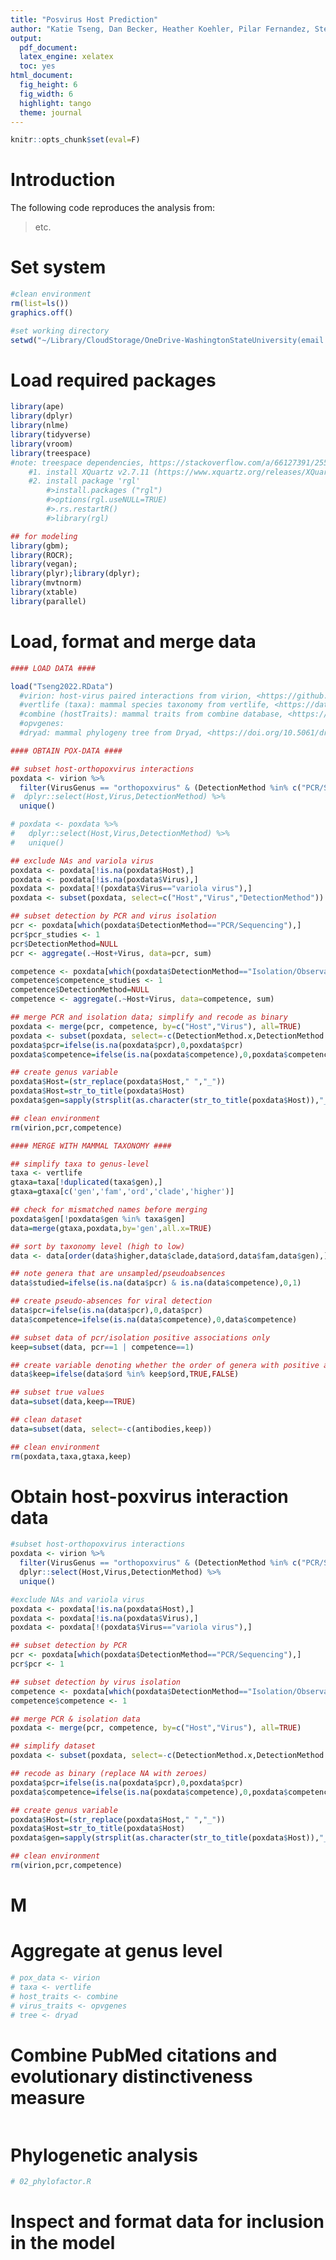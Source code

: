 ```yaml
---
title: "Posvirus Host Prediction"
author: "Katie Tseng, Dan Becker, Heather Koehler, Pilar Fernandez, Stephanie Seifert"
output:
  pdf_document:
  latex_engine: xelatex
  toc: yes
html_document:
  fig_height: 6
  fig_width: 6
  highlight: tango
  theme: journal
---
```


```r
knitr::opts_chunk$set(eval=F)
```

# Introduction

The following code reproduces the analysis from:

> etc.

# Set system

```r

#clean environment
rm(list=ls()) 
graphics.off()

#set working directory
setwd("~/Library/CloudStorage/OneDrive-WashingtonStateUniversity(email.wsu.edu)/Fernandez Lab/Projects (Active)/OPV Host Prediction/GitHub/PoxHost/Tseng2022")

```

# Load required packages

```r

library(ape)
library(dplyr)
library(nlme)
library(tidyverse)
library(vroom)
library(treespace) 
#note: treespace dependencies, https://stackoverflow.com/a/66127391/2554330
    #1. install XQuartz v2.7.11 (https://www.xquartz.org/releases/XQuartz-2.7.11.html); 
    #2. install package 'rgl'
        #>install.packages ("rgl")
        #>options(rgl.useNULL=TRUE)
        #>.rs.restartR()
        #>library(rgl)

## for modeling
library(gbm);
library(ROCR);
library(vegan);
library(plyr);library(dplyr);
library(mvtnorm)
library(xtable)
library(parallel)
```

# Load, format and merge data

```r

#### LOAD DATA ####

load("Tseng2022.RData")
  #virion: host-virus paired interactions from virion, <https://github.com/viralemergence/virion/tree/main/Virion> 
  #vertlife (taxa): mammal species taxonomy from vertlife, <https://data.vertlife.org/>
  #combine (hostTraits): mammal traits from combine database, <https://doi.org/10.1002/ecy.3344> (file: "trait_data_imputed.csv")
  #opvgenes:
  #dryad: mammal phylogeny tree from Dryad, <https://doi.org/10.5061/dryad.tb03d03> (path: "Data_S8_finalFigureFiles">"_DATA")

#### OBTAIN POX-DATA ####

## subset host-orthopoxvirus interactions
poxdata <- virion %>%
  filter(VirusGenus == "orthopoxvirus" & (DetectionMethod %in% c("PCR/Sequencing","Isolation/Observation"))) %>% 
#  dplyr::select(Host,Virus,DetectionMethod) %>%
  unique()

# poxdata <- poxdata %>%
#   dplyr::select(Host,Virus,DetectionMethod) %>%
#   unique() 

## exclude NAs and variola virus
poxdata <- poxdata[!is.na(poxdata$Host),]
poxdata <- poxdata[!is.na(poxdata$Virus),]
poxdata <- poxdata[!(poxdata$Virus=="variola virus"),]
poxdata <- subset(poxdata, select=c("Host","Virus","DetectionMethod"))

## subset detection by PCR and virus isolation
pcr <- poxdata[which(poxdata$DetectionMethod=="PCR/Sequencing"),]
pcr$pcr_studies <- 1
pcr$DetectionMethod=NULL
pcr <- aggregate(.~Host+Virus, data=pcr, sum)

competence <- poxdata[which(poxdata$DetectionMethod=="Isolation/Observation"),]
competence$competence_studies <- 1
competence$DetectionMethod=NULL
competence <- aggregate(.~Host+Virus, data=competence, sum)

## merge PCR and isolation data; simplify and recode as binary
poxdata <- merge(pcr, competence, by=c("Host","Virus"), all=TRUE)
poxdata <- subset(poxdata, select=-c(DetectionMethod.x,DetectionMethod.y))
poxdata$pcr=ifelse(is.na(poxdata$pcr),0,poxdata$pcr)
poxdata$competence=ifelse(is.na(poxdata$competence),0,poxdata$competence)

## create genus variable
poxdata$Host=(str_replace(poxdata$Host," ","_"))
poxdata$Host=str_to_title(poxdata$Host)
poxdata$gen=sapply(strsplit(as.character(str_to_title(poxdata$Host)),"_"),function(x) x[1])

## clean environment
rm(virion,pcr,competence)

#### MERGE WITH MAMMAL TAXONOMY ####

## simplify taxa to genus-level
taxa <- vertlife
gtaxa=taxa[!duplicated(taxa$gen),]
gtaxa=gtaxa[c('gen','fam','ord','clade','higher')]

## check for mismatched names before merging
poxdata$gen[!poxdata$gen %in% taxa$gen]
data=merge(gtaxa,poxdata,by='gen',all.x=TRUE)

## sort by taxonomy level (high to low)
data <- data[order(data$higher,data$clade,data$ord,data$fam,data$gen),]

## note genera that are unsampled/pseudoabsences
data$studied=ifelse(is.na(data$pcr) & is.na(data$competence),0,1)

## create pseudo-absences for viral detection
data$pcr=ifelse(is.na(data$pcr),0,data$pcr)
data$competence=ifelse(is.na(data$competence),0,data$competence)

## subset data of pcr/isolation positive associations only
keep=subset(data, pcr==1 | competence==1)

## create variable denoting whether the order of genera with positive associations exists in merged data 
data$keep=ifelse(data$ord %in% keep$ord,TRUE,FALSE)

## subset true values
data=subset(data,keep==TRUE)

## clean dataset
data=subset(data, select=-c(antibodies,keep))

## clean environment
rm(poxdata,taxa,gtaxa,keep)

```


# Obtain host-poxvirus interaction data

```r

#subset host-orthopoxvirus interactions
poxdata <- virion %>%
  filter(VirusGenus == "orthopoxvirus" & (DetectionMethod %in% c("PCR/Sequencing","Isolation/Observation","Antibodies"))) %>% 
  dplyr::select(Host,Virus,DetectionMethod) %>%
  unique()

#exclude NAs and variola virus
poxdata <- poxdata[!is.na(poxdata$Host),]
poxdata <- poxdata[!is.na(poxdata$Virus),]
poxdata <- poxdata[!(poxdata$Virus=="variola virus"),]

## subset detection by PCR
pcr <- poxdata[which(poxdata$DetectionMethod=="PCR/Sequencing"),]
pcr$pcr <- 1

## subset detection by virus isolation
competence <- poxdata[which(poxdata$DetectionMethod=="Isolation/Observation"),]
competence$competence <- 1

## merge PCR & isolation data
poxdata <- merge(pcr, competence, by=c("Host","Virus"), all=TRUE)

## simplify dataset
poxdata <- subset(poxdata, select=-c(DetectionMethod.x,DetectionMethod.y))

## recode as binary (replace NA with zeroes)
poxdata$pcr=ifelse(is.na(poxdata$pcr),0,poxdata$pcr)
poxdata$competence=ifelse(is.na(poxdata$competence),0,poxdata$competence)

## create genus variable
poxdata$Host=(str_replace(poxdata$Host," ","_"))
poxdata$Host=str_to_title(poxdata$Host)
poxdata$gen=sapply(strsplit(as.character(str_to_title(poxdata$Host)),"_"),function(x) x[1])

## clean environment
rm(virion,pcr,competence)

```

# M
# Aggregate at genus level

```r
# pox_data <- virion
# taxa <- vertlife
# host_traits <- combine
# virus_traits <- opvgenes
# tree <- dryad
```

# Combine PubMed citations and evolutionary distinctiveness measure

```r
```

# Phylogenetic analysis

```r

# 02_phylofactor.R

```

# Inspect and format data for inclusion in the model

```r

```

# 

```r
```

# 

```r
```

# 

```r
```

# 